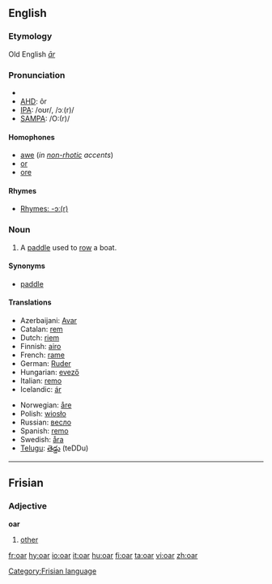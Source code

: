 ==English==

===Etymology===
Old English ''[[ār]]''

===Pronunciation===
*{{audio|en-us-oar.ogg|Audio (US)}}
*[[w:AHD|AHD]]: ôr
*[[w:IPA|IPA]]: /oʊr/, /ɔː(r)/
*[[w:SAMPA|SAMPA]]: /O:(r)/

====Homophones====
*[[awe]] (''in [[non-rhotic]] accents'')
*[[or]]
*[[ore]]

====Rhymes====
*[[rhymes:English:-ɔː(r)|Rhymes: -ɔː(r)]]

===Noun===
{{en-noun}}

# A [[paddle]] used to [[row]] a boat.

====Synonyms====
*[[paddle]]

====Translations====
{{top}}
*Azerbaijani: [[Avar]]
*Catalan: [[rem]] {{m}}
*Dutch: [[riem]]
*Finnish: [[airo]]
*French: [[rame]]
*German: [[Ruder]] {{n}}
*Hungarian: [[evező]]
*Italian: [[remo]] {{m}}
*Icelandic: [[ár]] {{f}}
{{mid}}
*Norwegian: [[åre]] {{c}}
*Polish: [[wiosło]]
*Russian: [[весло]]
*Spanish: [[remo]] {{m}}
*Swedish: [[åra]] {{c}}
*[[Telugu]]: [[తెడ్డు]] (teDDu)
{{bottom}}

----

==Frisian==
===Adjective===
'''oar'''

#[[other]]

[[Category:Frisian language]]

[[fr:oar]]
[[hy:oar]]
[[io:oar]]
[[it:oar]]
[[hu:oar]]
[[fi:oar]]
[[ta:oar]]
[[vi:oar]]
[[zh:oar]]